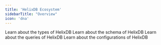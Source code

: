 ```yaml
---
title: 'HelixDB Ecosystem'
sidebarTitle: "Overview"
icon: 'dna'
---
```


<CardGroup cols={2}>
    <Card
    title="Types"
    href="../infra/types"
    icon="text-size"
    >
    Learn about the types of HelixDB
    </Card>
    <Card
    title="Schema"
    href="../infra/schema/schema-definition"
    icon="table"
    >
    Learn about the schema of HelixDB
    </Card>
    <Card
    title="Queries"
    href="../infra/query-structure"
    icon="code"
    >
    Learn about the queries of HelixDB
    </Card>
    <Card
    title="Configurations"
    href="../infra/config"
    icon="gears"
    >
    Learn about the configurations of HelixDB
    </Card>
</CardGroup>